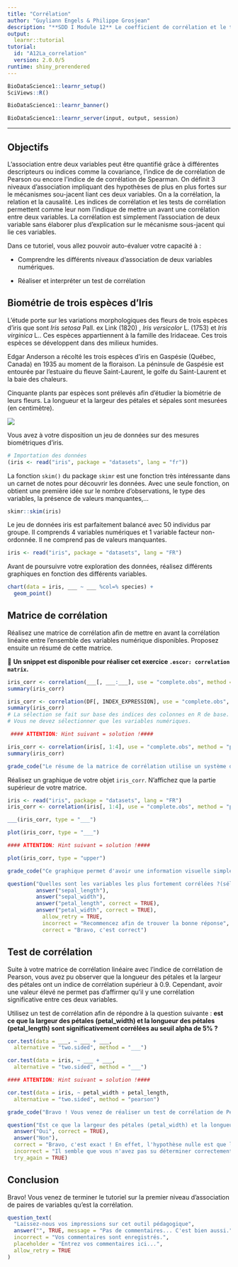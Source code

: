 ```yaml
---
title: "Corrélation"
author: "Guyliann Engels & Philippe Grosjean"
description: "**SDD I Module 12** Le coefficient de corrélation et le test de corrélation."
output:
  learnr::tutorial
tutorial:
  id: "A12La_correlation"
  version: 2.0.0/5
runtime: shiny_prerendered
---
```


```r
BioDataScience1::learnr_setup()
SciViews::R()
```

```r
BioDataScience1::learnr_banner()
```

```r
BioDataScience1::learnr_server(input, output, session)
```

----

## Objectifs

L'association entre deux variables peut être quantifié grâce à différentes descripteurs ou indices comme la covariance, l'indice de de corrélation de Pearson ou encore l'indice de de corrélation de Spearman. On définit 3 niveaux d'association impliquant des hypothèses de plus en plus fortes sur le mécanismes sou-jacent liant ces deux variables. On a la corrélation, la relation et la causalité. Les indices de corrélation et les tests de corrélation permettent comme leur nom l'indique de mettre un avant une corrélation entre deux variables. La corrélation est simplement l’association de deux variable sans élaborer plus d’explication sur le mécanisme sous-jacent qui lie ces variables.

Dans ce tutoriel, vous allez pouvoir auto-évaluer votre capacité à\ :

- Comprendre les différents niveaux d’association de deux variables numériques.

- Réaliser et interpréter un test de corrélation

## Biométrie de trois espèces d'Iris

L'étude porte sur les variations morphologiques des fleurs de trois espèces d'iris que sont *Iris setosa* Pall. ex Link (1820) , *Iris versicolor* L. (1753) et *Iris virginica* L.. Ces espèces appartiennent à la famille des Iridaceae. Ces trois espèces se développent dans des milieux humides. 

Edgar Anderson a récolté les trois espèces d'iris en Gaspésie (Québec, Canada) en 1935 au moment de la floraison. La péninsule de Gaspésie est entourée par l'estuaire du fleuve Saint-Laurent, le golfe du Saint-Laurent et la baie des chaleurs.

Cinquante plants par espèces sont prélevés afin d'étudier la biométrie de leurs fleurs. La longueur et la largeur des pétales et sépales sont mesurées (en centimètre).

![](images/iris.jpg)   

Vous avez à votre disposition un jeu de données sur des mesures biométriques d'iris.

```r
# Importation des données
(iris <- read("iris", package = "datasets", lang = "fr"))
```


La fonction `skim()` du package `skimr` est une fonction très intéressante dans un carnet de notes pour découvrir les données. Avec une seule fonction, on obtient une première idée sur le nombre d'observations, le type des variables, la présence de valeurs manquantes,...

```r
skimr::skim(iris)
```

Le jeu de données iris est parfaitement balancé avec 50 individus par groupe. Il comprends 4 variables numériques et 1 variable facteur non-ordonnée. Il ne comprend pas de valeurs manquantes.

```r
iris <- read("iris", package = "datasets", lang = "FR")
```

Avant de poursuivre votre exploration des données, réalisez différents graphiques en fonction des différents variables. 

```r
chart(data = iris, ___ ~ ___ %col=% species) +
  geom_point()
```

## Matrice de corrélation 

Réalisez une matrice de corrélation afin de mettre en avant la corrélation linéaire entre l'ensemble des variables numérique disponibles. Proposez ensuite un résumé de cette matrice.

💬 **Un snippet est disponible pour réaliser cet exercice `.escor: correlation matrix`.**

```r
iris_corr <- correlation(___[, ___:___], use = "complete.obs", method = "___")
summary(iris_corr)
```

```r
iris_corr <- correlation(DF[, INDEX_EXPRESSION], use = "complete.obs", method = "pearson")
summary(iris_corr)
# La sélection se fait sur base des indices des colonnes en R de base. 
# Vous ne devez sélectionner que les variables numériques.

 #### ATTENTION: Hint suivant = solution !####
```

```r
iris_corr <- correlation(iris[, 1:4], use = "complete.obs", method = "pearson")
summary(iris_corr)
```

```r
grade_code("Le résume de la matrice de corrélation utilise un système de légende particulier pour mettre en avant les variables les plus corrélées. Assurez-vous de bien comprendre les symboles utilisés ., + ou encore B.")
```

Réalisez un graphique de votre objet `iris_corr`. N'affichez que la partie supérieur de votre matrice.

```r
iris <- read("iris", package = "datasets", lang = "FR")
iris_corr <- correlation(iris[, 1:4], use = "complete.obs", method = "pearson")
```

```r
___(iris_corr, type = "___")
```
 
```r
plot(iris_corr, type = "___")

#### ATTENTION: Hint suivant = solution !####
```
 
```r
plot(iris_corr, type = "upper")
```

```r
grade_code("Ce graphique permet d'avoir une information visuelle simple à analyser. La couleur utilisée, l'élongation de l'ellipse et le sens de l'ellipse sont porteur d'informatio sur la corrélation entre les paires de variabls étudées. indique l'importance de la corrélation.L'é Par exemple, le bleu foncé met en avant  Répondez à la question suivante.")
```

```r
question("Quelles sont les variables les plus fortement corrélées ?(sélectionnez les deux variables les plus corrélées)",
         answer("sepal_length"),
         answer("sepal_width"),
         answer("petal_length", correct = TRUE),
         answer("petal_width", correct = TRUE),
           allow_retry = TRUE,
           incorrect = "Recommencez afin de trouver la bonne réponse",
           correct = "Bravo, c'est correct")
```

## Test de corrélation 

Suite à votre matrice de corrélation linéaire avec l'indice de corrélation de Pearson, vous avez pu observer que la longueur des pétales et la largeur des pétales ont un indice de corrélation supérieur à 0.9. Cependant, avoir une valeur élevé ne permet pas d'affirmer qu'il y une corrélation significative entre ces deux variables. 

Utilisez un test de corrélation afin de répondre à la question suivante : **est ce que la largeur des pétales (petal_width) et la longueur des pétales (petal_length) sont significativement corrélées au seuil alpha de 5% ? **

```r
cor.test(data = ___, ~ ___ + ___,
  alternative = "two.sided", method = "___")
```

```r
cor.test(data = iris, ~ ___ + ___, 
  alternative = "two.sided", method = "___")

#### ATTENTION: Hint suivant = solution !####
```

```r
cor.test(data = iris, ~ petal_width + petal_length, 
  alternative = "two.sided", method = "pearson")
```

```r
grade_code("Bravo ! Vous venez de réaliser un test de corrélation de Pearson. Il ne vous reste plus qu'à répondre à la question ci-dessous. Pour vous assurer que vous êtes capable de d'interpréter ce test d'hypothèse.")
```

```r
question("Est ce que la largeur des pétales (petal_width) et la longueur des pétales (petal_length) sont significativement corrélées au seuil alpha de 5% ?",
  answer("Oui", correct = TRUE),
  answer("Non"),
  correct = "Bravo, c'est exact ! En effet, l'hypothèse nulle est que la corrélation entre les deux variables est nulle. Avec une valeur inférieur au seuil alpha, il y a rejet de l'hypothèse nulle.", 
  incorrect = "Il semble que vous n'avez pas su déterminer correctement l'hypothèse nulle et l'hypothèse alternative.", 
  try_again = TRUE)
```

## Conclusion

Bravo! Vous venez de terminer le tutoriel sur la premier niveau d'association de paires de variables qu'est la corrélation.

```r
question_text(
  "Laissez-nous vos impressions sur cet outil pédagogique",
  answer("", TRUE, message = "Pas de commentaires... C'est bien aussi."),
  incorrect = "Vos commentaires sont enregistrés.",
  placeholder = "Entrez vos commentaires ici...",
  allow_retry = TRUE
)
```

